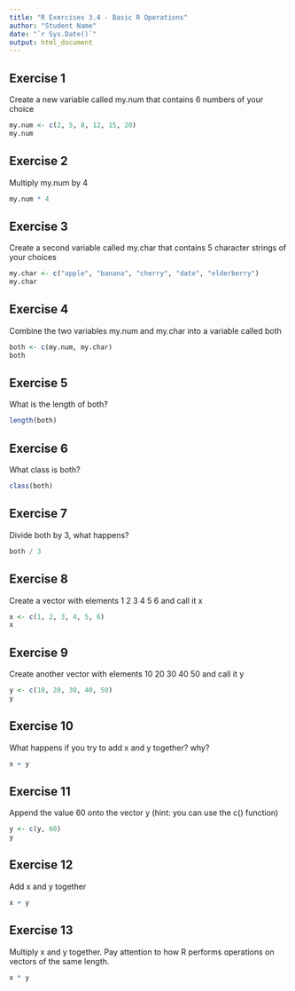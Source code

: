 ```yaml
---
title: "R Exercises 3.4 - Basic R Operations"
author: "Student Name"
date: "`r Sys.Date()`"
output: html_document
---
```


## Exercise 1
Create a new variable called my.num that contains 6 numbers of your choice

```r
my.num <- c(2, 5, 8, 12, 15, 20)
my.num
```

## Exercise 2
Multiply my.num by 4

```r
my.num * 4
```

## Exercise 3
Create a second variable called my.char that contains 5 character strings of your choices

```r
my.char <- c("apple", "banana", "cherry", "date", "elderberry")
my.char
```

## Exercise 4
Combine the two variables my.num and my.char into a variable called both

```r
both <- c(my.num, my.char)
both
```

## Exercise 5
What is the length of both?

```r
length(both)
```

## Exercise 6
What class is both?

```r
class(both)
```

## Exercise 7
Divide both by 3, what happens?

```r
both / 3
```

## Exercise 8
Create a vector with elements 1 2 3 4 5 6 and call it x

```r
x <- c(1, 2, 3, 4, 5, 6)
x
```

## Exercise 9
Create another vector with elements 10 20 30 40 50 and call it y

```r
y <- c(10, 20, 30, 40, 50)
y
```

## Exercise 10
What happens if you try to add x and y together? why?

```r
x + y
```

## Exercise 11
Append the value 60 onto the vector y (hint: you can use the c() function)

```r
y <- c(y, 60)
y
```

## Exercise 12
Add x and y together

```r
x + y
```

## Exercise 13
Multiply x and y together. Pay attention to how R performs operations on vectors of the same length.

```r
x * y
```